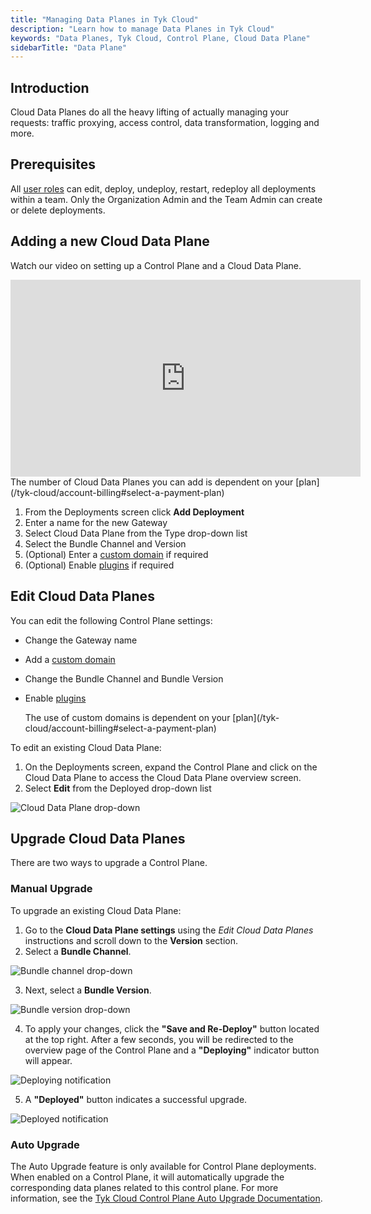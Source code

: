 ```yaml
---
title: "Managing Data Planes in Tyk Cloud"
description: "Learn how to manage Data Planes in Tyk Cloud"
keywords: "Data Planes, Tyk Cloud, Control Plane, Cloud Data Plane"
sidebarTitle: "Data Plane"
---
```


## Introduction

Cloud Data Planes do all the heavy lifting of actually managing your requests: traffic proxying, access control, data transformation, logging and more.

## Prerequisites

All [user roles](/tyk-cloud/teams-users#assign-user-roles) can edit, deploy, undeploy, restart, redeploy all deployments within a team. Only the Organization Admin and the Team Admin can create or delete deployments.

## Adding a new Cloud Data Plane

Watch our video on setting up a Control Plane and a Cloud Data Plane.

<iframe width="560" height="315" src="https://www.youtube.com/embed/JqXXEDplrr8" frameborder="0" allow="accelerometer; autoplay; clipboard-write; encrypted-media; gyroscope; picture-in-picture" allowfullscreen></iframe>


<Note>
The number of Cloud Data Planes you can add is dependent on your [plan](/tyk-cloud/account-billing#select-a-payment-plan)
</Note>


1. From the Deployments screen click **Add Deployment**
2. Enter a name for the new Gateway
3. Select Cloud Data Plane from the Type drop-down list
4. Select the Bundle Channel and Version
5. (Optional) Enter a [custom domain](/tyk-cloud/using-custom-domains) if required
6. (Optional) Enable [plugins](/tyk-cloud/using-plugins) if required

## Edit Cloud Data Planes

You can edit the following Control Plane settings:
* Change the Gateway name
* Add a [custom domain](/tyk-cloud/using-custom-domains)
* Change the Bundle Channel and Bundle Version
* Enable [plugins](/tyk-cloud/using-plugins)



    <Note>
    The use of custom domains is dependent on your [plan](/tyk-cloud/account-billing#select-a-payment-plan)
    </Note>


To edit an existing Cloud Data Plane:

1. On the Deployments screen, expand the Control Plane and click on the Cloud Data Plane to access the Cloud Data Plane overview screen.
2. Select **Edit** from the Deployed drop-down list

<img src="/img/admin/cp-edit.png" alt="Cloud Data Plane drop-down" />

## Upgrade Cloud Data Planes

There are two ways to upgrade a Control Plane.

### Manual Upgrade

To upgrade an existing Cloud Data Plane:

1. Go to the **Cloud Data Plane settings** using the _Edit Cloud Data Planes_ instructions and scroll down to the **Version** section.
2. Select a **Bundle Channel**.

<img src="/img/admin/cp-edge-upgrade-channel.png" alt="Bundle channel drop-down" />

3. Next, select a **Bundle Version**.

<img src="/img/admin/cp-edge-upgrade-version.png" alt="Bundle version drop-down" />

4. To apply your changes, click the **"Save and Re-Deploy"** button located at the top right. After a few seconds, you will be redirected to the overview page of the Control Plane and a **"Deploying"** indicator button will appear. 

<img src="/img/admin/cp-edge-upgrade-deploying.png" alt="Deploying notification" />

5. A **"Deployed"** button indicates a successful upgrade.

<img src="/img/admin/cp-edge-upgrade-deployed.png" alt="Deployed notification" />

### Auto Upgrade

The Auto Upgrade feature is only available for Control Plane deployments. When enabled on a Control Plane, it will automatically upgrade the corresponding data planes related to this control plane. For more information, see the [Tyk Cloud Control Plane Auto Upgrade Documentation](/tyk-cloud/environments-deployments/managing-control-planes).
